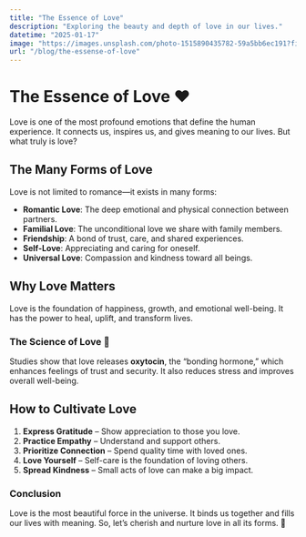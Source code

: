 ```yaml
---
title: "The Essence of Love"
description: "Exploring the beauty and depth of love in our lives."
datetime: "2025-01-17"
image: "https://images.unsplash.com/photo-1515890435782-59a5bb6ec191?fit=crop&w=640&h=426"
url: "/blog/the-essense-of-love"
---
```


# The Essence of Love ❤️

Love is one of the most profound emotions that define the human experience. It connects us, inspires us, and gives meaning to our lives. But what truly is love?

## The Many Forms of Love

Love is not limited to romance—it exists in many forms:

- **Romantic Love**: The deep emotional and physical connection between partners.
- **Familial Love**: The unconditional love we share with family members.
- **Friendship**: A bond of trust, care, and shared experiences.
- **Self-Love**: Appreciating and caring for oneself.
- **Universal Love**: Compassion and kindness toward all beings.

## Why Love Matters

Love is the foundation of happiness, growth, and emotional well-being. It has the power to heal, uplift, and transform lives.

### The Science of Love 🧠

Studies show that love releases **oxytocin**, the “bonding hormone,” which enhances feelings of trust and security. It also reduces stress and improves overall well-being.

## How to Cultivate Love

1. **Express Gratitude** – Show appreciation to those you love.
2. **Practice Empathy** – Understand and support others.
3. **Prioritize Connection** – Spend quality time with loved ones.
4. **Love Yourself** – Self-care is the foundation of loving others.
5. **Spread Kindness** – Small acts of love can make a big impact.

### Conclusion

Love is the most beautiful force in the universe. It binds us together and fills our lives with meaning. So, let’s cherish and nurture love in all its forms. 💖
